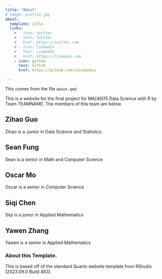 ```yaml
---
title: "About"
# image: profile.jpg
about:
  template: jolla
  links:
    # - icon: twitter
    #   text: Twitter
    #   href: https://twitter.com
    # - icon: linkedin
    #   text: LinkedIn
    #   href: https://linkedin.com
    - icon: github
      text: Github
      href: https://github.com/sussmanbu/

---
```



This comes from the file `about.qmd`.

This is a website for the final project for MA[46]15 Data Science with R by Team TEAMNAME.
The members of this team are below.

## Zihao Guo

Zihao is a Junior in Data Science and Statistics. 

## Sean Fung

Sean is a senior in Math and Computer Science 

## Oscar Mo

Oscar is a senior in Computer Science

## Siqi Chen

Siqi is a junior in Applied Mathematics

## Yawen Zhang

Yawen is a senior in Applied Mathematics 


<!-- Please leave in the information below -->

### About this Template.

This is based off of the standard Quarto website template from RStudio (2023.09.0 Build 463).
